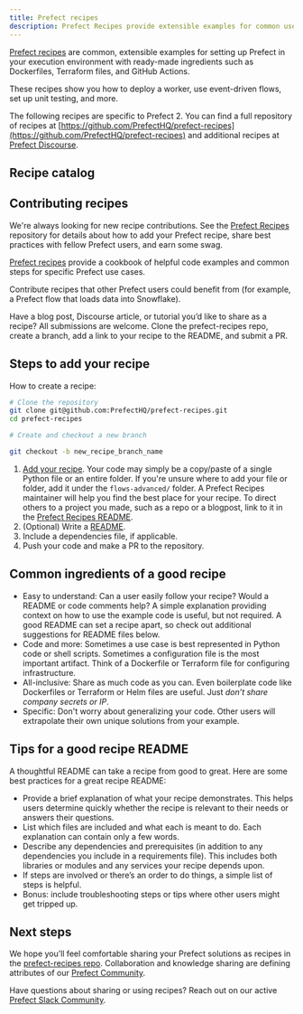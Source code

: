 ```yaml
---
title: Prefect recipes
description: Prefect Recipes provide extensible examples for common use cases.
---
```


[Prefect recipes](https://github.com/PrefectHQ/prefect-recipes) are common, extensible examples for 
setting up Prefect in your execution environment with ready-made ingredients such as Dockerfiles, 
Terraform files, and GitHub Actions.

These recipes show you how to deploy a worker, use event-driven flows, set up unit testing, and more.

The following recipes are specific to Prefect 2. You can find a full repository of recipes at 
[https://github.com/PrefectHQ/prefect-recipes](https://github.com/PrefectHQ/prefect-recipes) 
and additional recipes at [Prefect Discourse](https://discourse.prefect.io/).

## Recipe catalog


## Contributing recipes

We're always looking for new recipe contributions. See the 
[Prefect Recipes](https://github.com/PrefectHQ/prefect-recipes#contributing--swag-) 
repository for details about how to add your Prefect recipe, share best practices with fellow 
Prefect users, and earn some swag.

[Prefect recipes](https://github.com/PrefectHQ/prefect-recipes) provide a cookbook of 
helpful code examples and common steps for specific Prefect use cases.

Contribute recipes that other Prefect users could benefit from (for example, a Prefect flow that 
loads data into Snowflake).

Have a blog post, Discourse article, or tutorial you’d like to share as a recipe? All submissions 
are welcome. Clone the prefect-recipes repo, create a branch, add a link to your recipe to the README, 
and submit a PR.

## Steps to add your recipe

How to create a recipe:

```bash
# Clone the repository
git clone git@github.com:PrefectHQ/prefect-recipes.git
cd prefect-recipes

# Create and checkout a new branch

git checkout -b new_recipe_branch_name
```

1. [Add your recipe](#what-are-the-common-ingredients-of-a-good-recipe). Your code may simply be a 
copy/paste of a single Python file or an entire folder. If you're unsure where to add your file or 
folder, add it under the `flows-advanced/` folder. A Prefect Recipes maintainer will help you find 
the best place for your recipe. To direct others to a project you made, such as a repo or a blogpost, 
link to it in the [Prefect Recipes README](https://github.com/PrefectHQ/prefect-recipes#readme).
2. (Optional) Write a [README](#what-are-some-tips-for-a-good-recipe-readme).
3. Include a dependencies file, if applicable.
4. Push your code and make a PR to the repository.

## Common ingredients of a good recipe

- Easy to understand: Can a user easily follow your recipe? Would a README or code comments help? 
A simple explanation providing context on how to use the example code is useful, but not required. 
A good README can set a recipe apart, so check out additional suggestions for README files below.
- Code and more: Sometimes a use case is best represented in Python code or shell scripts. Sometimes 
a configuration file is the most important artifact. Think of a Dockerfile or Terraform file 
for configuring infrastructure.
- All-inclusive: Share as much code as you can. Even boilerplate code like Dockerfiles or Terraform or 
Helm files are useful. Just *don’t share company secrets or IP*.
- Specific: Don't worry about generalizing your code. Other users will extrapolate their own unique 
solutions from your example.

## Tips for a good recipe README

A thoughtful README can take a recipe from good to great. Here are some best practices for a great 
recipe README:

- Provide a brief explanation of what your recipe demonstrates. This helps users determine quickly 
whether the recipe is relevant to their needs or answers their questions.
- List which files are included and what each is meant to do. Each explanation can contain only a 
few words.
- Describe any dependencies and prerequisites (in addition to any dependencies you include in a 
requirements file). This includes both libraries or modules and any services your recipe depends upon.
- If steps are involved or there’s an order to do things, a simple list of steps is helpful.
- Bonus: include troubleshooting steps or tips where other users might get tripped up.

## Next steps

We hope you’ll feel comfortable sharing your Prefect solutions as recipes in the 
[prefect-recipes repo](https://github.com/PrefectHQ/prefect-recipes#contributions). 
Collaboration and knowledge sharing are defining attributes of our 
[Prefect Community](https://www.prefect.io/slack).

Have questions about sharing or using recipes? Reach out on our active 
[Prefect Slack Community](https://www.prefect.io/slack).